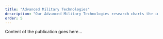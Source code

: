 ```yaml
---
title: "Advanced Military Technologies"
description: "Our Advanced Military Technologies research charts the impact of high-technology on India’s military transformation."
order: 5
---
```


Content of the publication goes here...